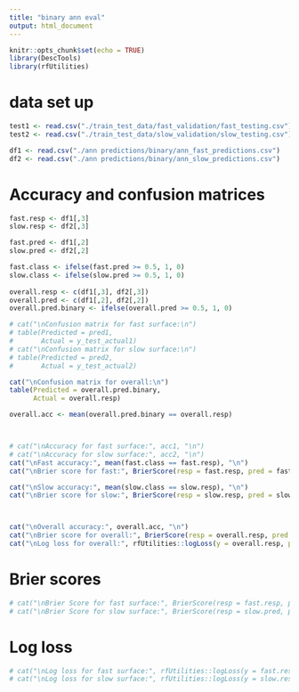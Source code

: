 ---
title: "binary ann eval"
output: html_document
---

```{r setup, include=FALSE}
knitr::opts_chunk$set(echo = TRUE)
library(DescTools)
library(rfUtilities)
```

# data set up
```{r}
test1 <- read.csv("./train_test_data/fast_validation/fast_testing.csv")
test2 <- read.csv("./train_test_data/slow_validation/slow_testing.csv")

df1 <- read.csv("./ann predictions/binary/ann_fast_predictions.csv")
df2 <- read.csv("./ann predictions/binary/ann_slow_predictions.csv")
```


# Accuracy and confusion matrices

```{r}
fast.resp <- df1[,3]
slow.resp <- df2[,3]

fast.pred <- df1[,2]
slow.pred <- df2[,2]

fast.class <- ifelse(fast.pred >= 0.5, 1, 0)
slow.class <- ifelse(slow.pred >= 0.5, 1, 0)
  
overall.resp <- c(df1[,3], df2[,3])
overall.pred <- c(df1[,2], df2[,2])
overall.pred.binary <- ifelse(overall.pred >= 0.5, 1, 0)

# cat("\nConfusion matrix for fast surface:\n")
# table(Predicted = pred1,
#       Actual = y_test_actual1)
# cat("\nConfusion matrix for slow surface:\n")
# table(Predicted = pred2,
#       Actual = y_test_actual2)

cat("\nConfusion matrix for overall:\n")
table(Predicted = overall.pred.binary,
      Actual = overall.resp)

overall.acc <- mean(overall.pred.binary == overall.resp)



# cat("\nAccuracy for fast surface:", acc1, "\n")
# cat("\nAccuracy for slow surface:", acc2, "\n")
cat("\nFast accuracy:", mean(fast.class == fast.resp), "\n")
cat("\nBrier score for fast:", BrierScore(resp = fast.resp, pred = fast.pred, scaled = F), "\n")

cat("\nSlow accuracy:", mean(slow.class == slow.resp), "\n")
cat("\nBrier score for slow:", BrierScore(resp = slow.resp, pred = slow.pred, scaled = F), "\n")



cat("\nOverall accuracy:", overall.acc, "\n")
cat("\nBrier score for overall:", BrierScore(resp = overall.resp, pred = overall.pred, scaled = F), "\n")
cat("\nLog loss for overall:", rfUtilities::logLoss(y = overall.resp, p = overall.pred), "\n")
```


# Brier scores

```{r }


# cat("\nBrier Score for fast surface:", BrierScore(resp = fast.resp, pred = fast.pred, scaled = F), "\n")
# cat("\nBrier Score for slow surface:", BrierScore(resp = slow.pred, pred = slow.pred, scaled = F), "\n")

```

# Log loss

```{r}
# cat("\nLog loss for fast surface:", rfUtilities::logLoss(y = fast.resp, p = fast.pred), "\n")
# cat("\nLog loss for slow surface:", rfUtilities::logLoss(y = slow.resp, p = slow.pred), "\n")

```

